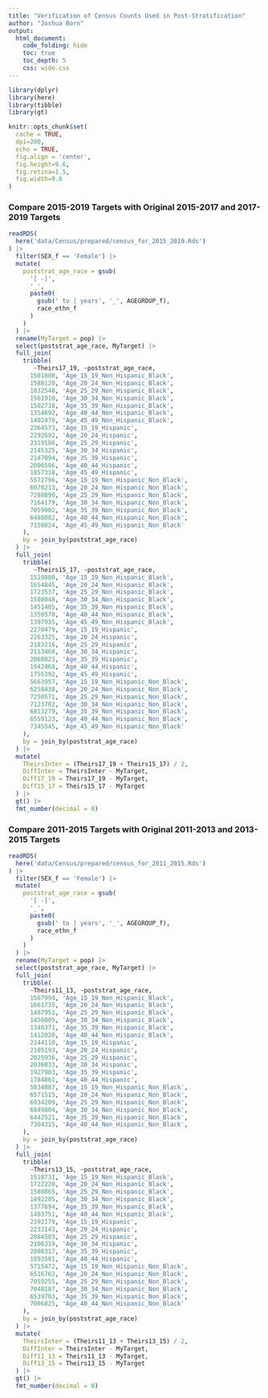 ```yaml
---
title: "Verification of Census Counts Used in Post-Stratification"
author: "Joshua Born"
output:
  html_document:
    code_folding: hide
    toc: true
    toc_depth: 5
    css: wide.css
---
```


```r
library(dplyr)
library(here)
library(tibble)
library(gt)

knitr::opts_chunk$set(
  cache = TRUE,
  dpi=200,
  echo = TRUE,
  fig.align = 'center',
  fig.height=9.6,
  fig.retina=1.5,
  fig.width=9.6
)
```


### Compare 2015-2019 Targets with Original 2015-2017 and 2017-2019 Targets

```r
readRDS(
  here('data/Census/prepared/census_for_2015_2019.Rds')
) |>
  filter(SEX_f == 'Female') |>
  mutate(
    poststrat_age_race = gsub(
      '[ -]',
      '_',
      paste0(
        gsub(' to | years', '_', AGEGROUP_f),
        race_ethn_f
      )
    )
  ) |>
  rename(MyTarget = pop) |>
  select(poststrat_age_race, MyTarget) |>
  full_join(
    tribble(
       ~Theirs17_19, ~poststrat_age_race,
      1501808, 'Age_15_19_Non_Hispanic_Black',
      1588120, 'Age_20_24_Non_Hispanic_Black',
      1832548, 'Age_25_29_Non_Hispanic_Black',
      1561910, 'Age_30_34_Non_Hispanic_Black',
      1502718, 'Age_35_39_Non_Hispanic_Black',
      1354692, 'Age_40_44_Non_Hispanic_Black',
      1402470, 'Age_45_49_Non_Hispanic_Black',
      2364573, 'Age_15_19_Hispanic',
      2292692, 'Age_20_24_Hispanic',
      2319186, 'Age_25_29_Hispanic',
      2145325, 'Age_30_34_Hispanic',
      2147094, 'Age_35_39_Hispanic',
      2006586, 'Age_40_44_Hispanic',
      1857318, 'Age_45_49_Hispanic',
      5572796, 'Age_15_19_Non_Hispanic_Non_Black',
      6070213, 'Age_20_24_Non_Hispanic_Non_Black',
      7288890, 'Age_25_29_Non_Hispanic_Non_Black',
      7164179, 'Age_30_34_Non_Hispanic_Non_Black',
      7059902, 'Age_35_39_Non_Hispanic_Non_Black',
      6488082, 'Age_40_44_Non_Hispanic_Non_Black',
      7150824, 'Age_45_49_Non_Hispanic_Non_Black'
    ),
    by = join_by(poststrat_age_race)
  ) |>
  full_join(
    tribble(
       ~Theirs15_17, ~poststrat_age_race,
      1519880, 'Age_15_19_Non_Hispanic_Black',
      1654845, 'Age_20_24_Non_Hispanic_Black',
      1723537, 'Age_25_29_Non_Hispanic_Black',
      1508048, 'Age_30_34_Non_Hispanic_Black',
      1451485, 'Age_35_39_Non_Hispanic_Black',
      1350570, 'Age_40_44_Non_Hispanic_Black',
      1397935, 'Age_45_49_Non_Hispanic_Black',
      2270479, 'Age_15_19_Hispanic',
      2263325, 'Age_20_24_Hispanic',
      2183216, 'Age_25_29_Hispanic',
      2113468, 'Age_30_34_Hispanic',
      2068823, 'Age_35_39_Hispanic',
      1942468, 'Age_40_44_Hispanic',
      1755392, 'Age_45_49_Hispanic',
      5663957, 'Age_15_19_Non_Hispanic_Non_Black',
      6258438, 'Age_20_24_Non_Hispanic_Non_Black',
      7250571, 'Age_25_29_Non_Hispanic_Non_Black',
      7123702, 'Age_30_34_Non_Hispanic_Non_Black',
      6813279, 'Age_35_39_Non_Hispanic_Non_Black',
      6559123, 'Age_40_44_Non_Hispanic_Non_Black',
      7345545, 'Age_45_49_Non_Hispanic_Non_Black'
    ),
    by = join_by(poststrat_age_race)
  ) |>
  mutate(
    TheirsInter = (Theirs17_19 + Theirs15_17) / 2,
    DiffInter = TheirsInter - MyTarget,
    Diff17_19 = Theirs17_19 - MyTarget,
    Diff15_17 = Theirs15_17 - MyTarget
  ) |>
  gt() |>
  fmt_number(decimal = 0)
```


### Compare 2011-2015 Targets with Original 2011-2013 and 2013-2015 Targets

```r
readRDS(
  here('data/Census/prepared/census_for_2011_2015.Rds')
) |>
  filter(SEX_f == 'Female') |>
  mutate(
    poststrat_age_race = gsub(
      '[ -]',
      '_',
      paste0(
        gsub(' to | years', '_', AGEGROUP_f),
        race_ethn_f
      )
    )
  ) |>
  rename(MyTarget = pop) |>
  select(poststrat_age_race, MyTarget) |>
  full_join(
    tribble(
      ~Theirs11_13, ~poststrat_age_race,
      1567994, 'Age_15_19_Non_Hispanic_Black',
      1661735, 'Age_20_24_Non_Hispanic_Black',
      1487951, 'Age_25_29_Non_Hispanic_Black',
      1456005, 'Age_30_34_Non_Hispanic_Black',
      1340371, 'Age_35_39_Non_Hispanic_Black',
      1412020, 'Age_40_44_Non_Hispanic_Black',
      2144110, 'Age_15_19_Hispanic',
      2105193, 'Age_20_24_Hispanic',
      2025936, 'Age_25_29_Hispanic',
      2036033, 'Age_30_34_Hispanic',
      1927903, 'Age_35_39_Hispanic',
      1784861, 'Age_40_44_Hispanic',
      5834887, 'Age_15_19_Non_Hispanic_Non_Black',
      6571515, 'Age_20_24_Non_Hispanic_Non_Black',
      6934209, 'Age_25_29_Non_Hispanic_Non_Black',
      6849804, 'Age_30_34_Non_Hispanic_Non_Black',
      6442521, 'Age_35_39_Non_Hispanic_Non_Black',
      7304315, 'Age_40_44_Non_Hispanic_Non_Black',
    ),
    by = join_by(poststrat_age_race)
  ) |>
  full_join(
    tribble(
      ~Theirs13_15, ~poststrat_age_race,
      1518731, 'Age_15_19_Non_Hispanic_Black',
      1722220, 'Age_20_24_Non_Hispanic_Black',
      1580865, 'Age_25_29_Non_Hispanic_Black',
      1492205, 'Age_30_34_Non_Hispanic_Black',
      1377694, 'Age_35_39_Non_Hispanic_Black',
      1403751, 'Age_40_44_Non_Hispanic_Black',
      2192179, 'Age_15_19_Hispanic',
      2233143, 'Age_20_24_Hispanic',
      2084503, 'Age_25_29_Hispanic',
      2106319, 'Age_30_34_Hispanic',
      2000317, 'Age_35_39_Hispanic',
      1893581, 'Age_40_44_Hispanic',
      5715472, 'Age_15_19_Non_Hispanic_Non_Black',
      6516762, 'Age_20_24_Non_Hispanic_Non_Black',
      7059255, 'Age_25_29_Non_Hispanic_Non_Black',
      7048187, 'Age_30_34_Non_Hispanic_Non_Black',
      6539703, 'Age_35_39_Non_Hispanic_Non_Black',
      7006825, 'Age_40_44_Non_Hispanic_Non_Black'
    ),
    by = join_by(poststrat_age_race)
  ) |>
  mutate(
    TheirsInter = (Theirs11_13 + Theirs13_15) / 2,
    DiffInter = TheirsInter - MyTarget,
    Diff11_13 = Theirs11_13 - MyTarget,
    Diff13_15 = Theirs13_15 - MyTarget
  ) |>
  gt() |>
  fmt_number(decimal = 0)
```
